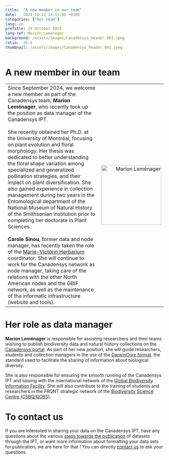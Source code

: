 ```yaml
---
title:  "A new member in our team"
date:   2024-10-22 14:15:00 +0100
categories: ["Our team"]
lang: en
preTitle: 29 October 2024
lang-ref: Marion_Lemenager
background: /assets/images/Canadensys_header.001.jpeg
ratio:  26.4
thumbnail: /assets/images/Canadensys_header.001.jpeg
---
```


# A new member in our team

<!-- to remove table borders -->
<style>
td, th {
   border: none!important;
}
</style>

<!-- Table display -->

| | |
| ----------------- | ------:|
| Since September 2024, we welcome a new member as part of the Canadensys team, **Marion Leménager**, who recently took up the position as data manager of the Canadensys IPT. <br><br> She recently obtained her Ph.D. at the University of Montréal, focusing on plant evolution and floral morphology. Her thesis was dedicated to better understanding the floral shape variation among specialized and generalized pollination strategies, and their impact on plant diversification. She also gained experience in collection management during two years in the Entomological department of the National Museum of Natural History of the Smithsonian Institution prior to completing her doctorate in Plant Sciences. <br><br> **Carole Sinou**, former data and node manager, has recently taken the role of the [Marie-Victorin Herbarium](https://irbv.umontreal.ca/research/collections/marie-victorin-herbarium-mt/?lang=en) coordinator. She will continue to work for the Canadensys network as node manager, taking care of the relations with the other North American nodes and the GBIF network, as well as the maintenance of the informatic infrastructure (website and tools). | ![Marion Leménager](assets/images/Marion-Leménager.png){width=190} |





# Her role as data manager

**Marion Leménager** is responsible for assisting researchers and their teams wishing to publish biodiversity data and natural history collections on the [Canadensys portal](www.canadensys.net). As part of her new position, she will guide researchers, students and collection managers in the use of the [DarwinCore format](https://dwc.tdwg.org/), the standard used to facilitate the sharing of information about biological diversity.

She is also responsible for ensuring the smooth running of the Canadensys IPT and liaising with the international network of the [Global Biodiversity Information Facility](www.gbif.org). She will also contribute to the training of students and researchers in the FRQNT strategic network of the [Biodiversity Science Centre (CSBQ/QCBS)](https://qcbs.ca/).

# To contact us

If you are interested in sharing your data on the Canadensys IPT, have any questions about the various [steps towards the publication](https://www.canadensys.net/publish/7-step-guide/) of datasets through the IPT, or want more information about formatting your data sets for publication, we are here for that ! You can directly [contact us](canadensys.network@gmail.com) to ask your questions.

<!-- To verify : links to Canadensys website should be referred to the right language among the two versions of the news post -->